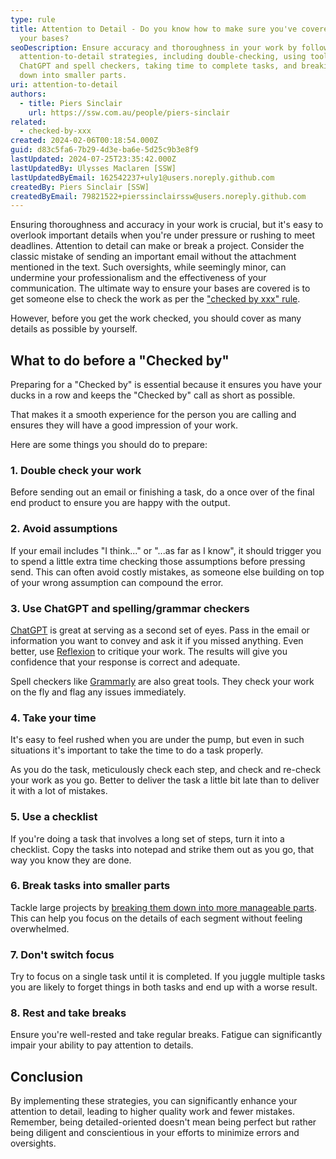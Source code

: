 ```yaml
---
type: rule
title: Attention to Detail - Do you know how to make sure you've covered all
  your bases?
seoDescription: Ensure accuracy and thoroughness in your work by following
  attention-to-detail strategies, including double-checking, using tools like
  ChatGPT and spell checkers, taking time to complete tasks, and breaking them
  down into smaller parts.
uri: attention-to-detail
authors:
  - title: Piers Sinclair
    url: https://ssw.com.au/people/piers-sinclair
related:
  - checked-by-xxx
created: 2024-02-06T00:18:54.000Z
guid: d83c5fa6-7b29-4d3e-ba6e-5d25c9b3e8f9
lastUpdated: 2024-07-25T23:35:42.000Z
lastUpdatedBy: Ulysses Maclaren [SSW]
lastUpdatedByEmail: 162542237+uly1@users.noreply.github.com
createdBy: Piers Sinclair [SSW]
createdByEmail: 79821522+pierssinclairssw@users.noreply.github.com
---
```

Ensuring thoroughness and accuracy in your work is crucial, but it's easy to overlook important details when you're under pressure or rushing to meet deadlines. Attention to detail can make or break a project. Consider the classic mistake of sending an important email without the attachment mentioned in the text. Such oversights, while seemingly minor, can undermine your professionalism and the effectiveness of your communication.
The ultimate way to ensure your bases are covered is to get someone else to check the work as per the ["checked by xxx" rule](/checked-by-xxx).

However, before you get the work checked, you should cover as many details as possible by yourself.

## What to do before a "Checked by"

Preparing for a "Checked by" is essential because it ensures you have your ducks in a row and keeps the "Checked by" call as short as possible.

That makes it a smooth experience for the person you are calling and ensures they will have a good impression of your work.

Here are some things you should do to prepare:

### 1. Double check your work

Before sending out an email or finishing a task, do a once over of the final end product to ensure you are happy with the output.

### 2. Avoid assumptions

If your email includes "I think..." or "...as far as I know", it should trigger you to spend a little extra time checking those assumptions before pressing send. This can often avoid costly mistakes, as someone else building on top of your wrong assumption can compound the error.

### 3. Use ChatGPT and spelling/grammar checkers

[ChatGPT](https://chat.openai.com) is great at serving as a second set of eyes. Pass in the email or information you want to convey and ask it if you missed anything. Even better, use [Reflexion](/reflexion) to critique your work. The results will give you confidence that your response is correct and adequate.

Spell checkers like [Grammarly](https://www.grammarly.com) are also great tools. They check your work on the fly and flag any issues immediately.

### 4. Take your time

It's easy to feel rushed when you are under the pump, but even in such situations it's important to take the time to do a task properly.

As you do the task, meticulously check each step, and check and re-check your work as you go. Better to deliver the task a little bit late than to deliver it with a lot of mistakes.

### 5. Use a checklist

If you're doing a task that involves a long set of steps, turn it into a checklist. Copy the tasks into notepad and strike them out as you go, that way you know they are done.

### 6. Break tasks into smaller parts

Tackle large projects by [breaking them down into more manageable parts](/break-tasks). This can help you focus on the details of each segment without feeling overwhelmed.

### 7. Don't switch focus

Try to focus on a single task until it is completed. If you juggle multiple tasks you are likely to forget things in both tasks and end up with a worse result.

### 8. Rest and take breaks

Ensure you're well-rested and take regular breaks. Fatigue can significantly impair your ability to pay attention to details.

## Conclusion

By implementing these strategies, you can significantly enhance your attention to detail, leading to higher quality work and fewer mistakes. Remember, being detailed-oriented doesn't mean being perfect but rather being diligent and conscientious in your efforts to minimize errors and oversights.
